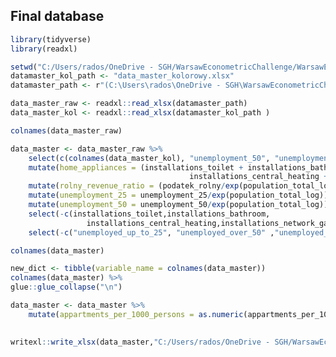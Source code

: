 ## Final database

```r
library(tidyverse)
library(readxl)

setwd("C:/Users/rados/OneDrive - SGH/WarsawEconometricChallenge/WarsawEconometricChallenge/2_data_processing")
datamaster_kol_path <- "data_master_kolorowy.xlsx"
datamaster_path <- r"(C:\Users\rados\OneDrive - SGH\WarsawEconometricChallenge\WarsawEconometricChallenge\2_data_processing\data_master.xlsx)"

data_master_raw <- readxl::read_xlsx(datamaster_path)
data_master_kol <- readxl::read_xlsx(datamaster_kol_path )

colnames(data_master_raw)
```
```r
data_master <- data_master_raw %>% 
	select(c(colnames(data_master_kol), "unemployment_50", "unemployment_25")) %>%  
	mutate(home_appliances = (installations_toilet + installations_bathroom	+
									  	installations_central_heating + 	installations_network_gas)/4) %>% 
	mutate(rolny_revenue_ratio = (podatek_rolny/exp(population_total_log))/revenues_per_capita) %>% 
	mutate(unemployment_25 = unemployment_25/exp(population_total_log)) %>% 
	mutate(unemployment_50 = unemployment_50/exp(population_total_log)) %>% 
	select(-c(installations_toilet,installations_bathroom,
				 installations_central_heating,installations_network_gas)) %>% 
	select(-c("unemployed_up_to_25", "unemployed_over_50" ,"unemployed_long_term" ))
```

```r
colnames(data_master)
```


```r

new_dict <- tibble(variable_name = colnames(data_master))
colnames(data_master) %>%
glue::glue_collapse("\n")
```
```r
data_master <- data_master %>% 
	mutate(appartments_per_1000_persons = as.numeric(appartments_per_1000_persons)) 
	
```



```r
writexl::write_xlsx(data_master,"C:/Users/rados/OneDrive - SGH/WarsawEconometricChallenge/WarsawEconometricChallenge/datamaster_final.xlsx")
```


